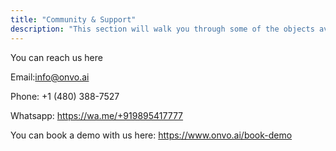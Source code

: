 ```yaml
---
title: "Community & Support"
description: "This section will walk you through some of the objects available when using the Onvo AI platform"
---
```


You can reach us here

Email:info@onvo.ai

Phone: +1 (480) 388-7527

Whatsapp: https://wa.me/+919895417777

You can book a demo with us here: https://www.onvo.ai/book-demo
